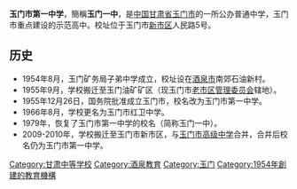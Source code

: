 {{expand|time=2010-04-30T12:51:05+00:00}}
'''玉门市第一中学'''，簡稱'''玉门一中'''，是[[中国|中国]][[甘肃省|甘肃省]][[玉门市|玉门市]]的一所公办普通中学，玉门市重点建设的示范高中。校址位于玉门市[[新市区街道_(玉门市)|新市区]]人民路5号。

== 历史 ==
* 1954年8月，玉门矿务局子弟中学成立，校址设在[[酒泉市|酒泉市]]南郊石油新村。
* 1955年9月，学校搬迁至玉门油矿矿区（现玉门市[[老市区管理委员会|老市区管理委员会]]辖地）。
* 1955年12月26日，国务院批准成立玉门市，校名改为玉门市第一中学。
* 1966年8月，学校更名为玉门市红卫中学。
* 1979年，恢复了玉门市第一中学的校名（简称玉门一中）。
* 2009-2010年，学校搬迁至玉门市新市区，与[[玉门市高级中学|玉门市高级中学]]合并，合并后校名仍为玉门市第一中学。

[[Category:甘肃中等学校|Category:甘肃中等学校]]
[[Category:酒泉教育|Category:酒泉教育]]
[[Category:玉门|Category:玉门]]
[[Category:1954年創建的教育機構|Category:1954年創建的教育機構]]
